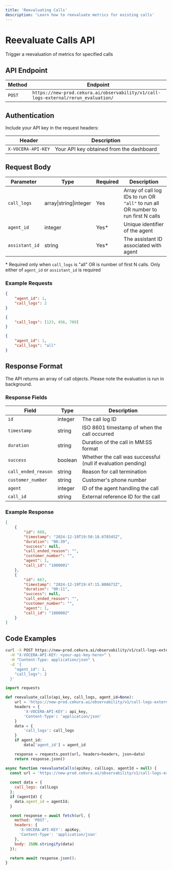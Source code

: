 ---
title: 'Reevaluating Calls'
description: 'Learn how to reevaluate metrics for existing calls'
---

# Reevaluate Calls API
Trigger a reevaluation of metrics for specified calls

## API Endpoint

| Method | Endpoint |
|--------|----------|
| `POST` | `https://new-prod.cekura.ai/observability/v1/call-logs-external/rerun_evaluation/` |

## Authentication

Include your API key in the request headers:

| Header | Description |
|--------|--------|
| `X-VOCERA-API-KEY` | Your API key obtained from the dashboard |

## Request Body

| Parameter | Type | Required | Description |
|-----------|------|----------|-------------|
| `call_logs` | array\|string\|integer | Yes | Array of call log IDs to run OR `"all"` to run all OR number to run first N calls |
| `agent_id` | integer | Yes* | Unique identifier of the agent |
| `assistant_id` | string | Yes* | The assistant ID associated with agent |

\* Required only when `call_logs` is "all" OR is number of first N calls. Only either of `agent_id` or `assistant_id` is required


### Example Requests

```json
{
    "agent_id": 1,
    "call_logs": 2
}
```

```json
{
    "call_logs": [123, 456, 789]
}
```

```json
{
    "agent_id": 1,
    "call_logs": "all"
}
```

## Response Format

The API returns an array of call objects. Please note the evaluation is run in background.

### Response Fields

| Field | Type | Description |
|-------|------|-------------|
| `id` | integer | The call log ID |
| `timestamp` | string | ISO 8601 timestamp of when the call occurred |
| `duration` | string | Duration of the call in MM:SS format |
| `success` | boolean | Whether the call was successful (null if evaluation pending) |
| `call_ended_reason` | string | Reason for call termination |
| `customer_number` | string | Customer's phone number |
| `agent` | integer | ID of the agent handling the call |
| `call_id` | string | External reference ID for the call |

### Example Response

```json
[
    {
        "id": 668,
        "timestamp": "2024-12-19T19:50:18.678545Z",
        "duration": "00:39",
        "success": null,
        "call_ended_reason": "",
        "customer_number": "",
        "agent": 1,
        "call_id": "1000001"
    },
    {
        "id": 667,
        "timestamp": "2024-12-19T19:47:15.000673Z",
        "duration": "00:11",
        "success": null,
        "call_ended_reason": "",
        "customer_number": "",
        "agent": 1,
        "call_id": "1000002"
    }
]
```

## Code Examples

<CodeGroup>

```bash Curl
curl -X POST https://new-prod.cekura.ai/observability/v1/call-logs-external/rerun_evaluation/ \
  -H "X-VOCERA-API-KEY: <your-api-key-here>" \
  -H "Content-Type: application/json" \
  -d '{
    "agent_id": 1,
    "call_logs": 2
  }'
```

```python Python
import requests

def reevaluate_calls(api_key, call_logs, agent_id=None):
    url = 'https://new-prod.cekura.ai/observability/v1/call-logs-external/rerun_evaluation/'
    headers = {
        'X-VOCERA-API-KEY': api_key,
        'Content-Type': 'application/json'
    }
    data = {
        'call_logs': call_logs
    }
    if agent_id:
        data['agent_id'] = agent_id

    response = requests.post(url, headers=headers, json=data)
    return response.json()
```

```javascript JavaScript
async function reevaluateCalls(apiKey, callLogs, agentId = null) {
  const url = 'https://new-prod.cekura.ai/observability/v1/call-logs-external/rerun_evaluation/';
  
  const data = {
    call_logs: callLogs
  };
  if (agentId) {
    data.agent_id = agentId;
  }

  const response = await fetch(url, {
    method: 'POST',
    headers: {
      'X-VOCERA-API-KEY': apiKey,
      'Content-Type': 'application/json'
    },
    body: JSON.stringify(data)
  });

  return await response.json();
}
```
</CodeGroup>